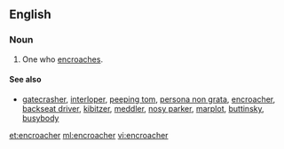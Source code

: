 ==English==

===Noun===
{{en-noun}}

# One who [[encroach]]es.

====See also====
* [[gatecrasher]], [[interloper]], [[peeping tom]], [[persona non grata]], [[encroacher]], [[backseat driver]], [[kibitzer]], [[meddler]], [[nosy parker]], [[marplot]], [[buttinsky]], [[busybody]]


[[et:encroacher]]
[[ml:encroacher]]
[[vi:encroacher]]